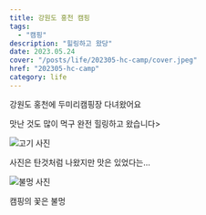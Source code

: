 ```yaml
---
title: 강원도 홍천 캠핑
tags:
  - "캠핑"
description: "힐링하고 왔당"
date: 2023.05.24
cover: "/posts/life/202305-hc-camp/cover.jpeg"
href: "202305-hc-camp"
category: life
---
```


<Heading type="h2">강원도 홍천에 두미리캠핑장 다녀왔어요</Heading>

맛난 것도 많이 먹구 완전 힐링하고 왔습니다>

![고기 사진](/posts/life/202305-hc-camp/1.jpg)

사진은 탄것처럼 나왔지만 맛은 있었다는…

![불멍 사진](/posts/life/202305-hc-camp/2.jpg)

캠핑의 꽃은 불멍
